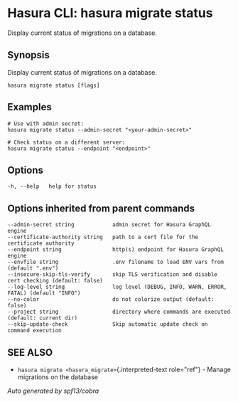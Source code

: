 
Hasura CLI: hasura migrate status
=================================

Display current status of migrations on a database.

Synopsis
--------

Display current status of migrations on a database.

    hasura migrate status [flags]

Examples
--------

    # Use with admin secret:
    hasura migrate status --admin-secret "<your-admin-secret>"

    # Check status on a different server:
    hasura migrate status --endpoint "<endpoint>"

Options
-------

    -h, --help   help for status

Options inherited from parent commands
--------------------------------------

    --admin-secret string            admin secret for Hasura GraphQL engine
    --certificate-authority string   path to a cert file for the certificate authority
    --endpoint string                http(s) endpoint for Hasura GraphQL engine
    --envfile string                 .env filename to load ENV vars from (default ".env")
    --insecure-skip-tls-verify       skip TLS verification and disable cert checking (default: false)
    --log-level string               log level (DEBUG, INFO, WARN, ERROR, FATAL) (default "INFO")
    --no-color                       do not colorize output (default: false)
    --project string                 directory where commands are executed (default: current dir)
    --skip-update-check              Skip automatic update check on command execution

SEE ALSO
--------

-   `hasura migrate <hasura_migrate>`{.interpreted-text role="ref"} -
    Manage migrations on the database

*Auto generated by spf13/cobra*
